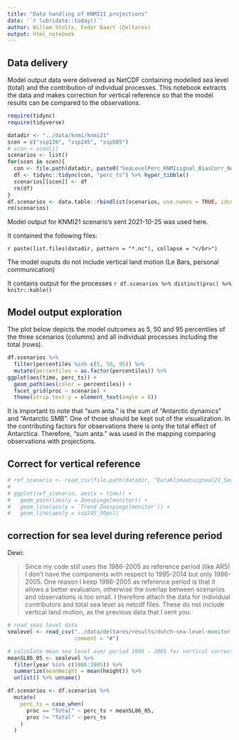 ```yaml
---
title: "Data handling of KNMI21 projections"
date: '`r lubridate::today()`'
author: Willem Stolte, Fedor Baart (Deltares)
output: html_notebook
---
```


## Data delivery

Model output data were delivered as NetCDF containing modelled sea level (total) and the contribution of individual processes. This notebook extracts the data and makes correction for vertical reference so that the model results can be compared to the observations. 


```r

require(tidync)
require(tidyverse)

datadir <- "../data/knmi/knmi21"
scen = c("ssp126", "ssp245", "ssp585")
# scen = scen[1]
scenarios <- list()
for(scen in scen){
  con <- file.path(datadir, paste0("SeaLevelPerc_KNMIsignal_BiasCorr_NoWind_",scen,".nc"))
  df <- tidync::tidync(con, "perc_ts") %>% hyper_tibble()
  scenarios[[scen]] <- df
  rm(df)
}
df.scenarios <- data.table::rbindlist(scenarios, use.names = TRUE, idcol = "scenario")
rm(scenarios)
```


Model output for KNMI21 scenario's sent 2021-10-25 was used here. 

It contained the following files:

`r paste(list.files(datadir, pattern = "*.nc"), collapse = "</br>")`

The model ouputs do not include vertical land motion (Le Bars, personal communication)

It contains output for the processes `r df.scenarios %>% distinct(proc) %>%  knitr::kable()`


## Model output exploration

The plot below depicts the model outcomes as 5, 50 and 95 percentiles of the three scenarios (columns) and all individual processes including the total (rows).



```r
df.scenarios %>%
  filter(percentiles %in% c(5, 50, 95)) %>%
  mutate(percentiles = as.factor(percentiles)) %>%
ggplot(aes(time, perc_ts)) +
  geom_path(aes(color = percentiles)) +
  facet_grid(proc ~ scenario) +
  theme(strip.text.y = element_text(angle = 0))
```

It is important to note that "sum anta." is the sum of "Antarctic dynamics" and "Antarctic SMB". One of those should be kept out of the visualization. In the contributing factors for observations there is only the total effect of Antarctica. Therefore, "sum anta." was used in the mapping comparing observations with projections. 





## Correct for vertical reference

<!-- Gerefereerde scenarios - voor klimaatsignaal. The data that we use and publish is only the total sea level, this is given in the csv file. It includes vertical land motion of 0.45 mm/yr and is given with a reference period of 1995-2014. Like the IPCC AR6 report. -->

```r
# ref_scenario <- read_csv(file.path(datadir, "DataKlimaatsignaal21_SeaLevel_2100_ref_period_1995_2014.csv"))
# 
# ggplot(ref_scenario, aes(x = time)) +
#   geom_point(aes(y = Zeespiegelmonitor)) +
#   geom_line(aes(y = `Trend Zeespiegelmonitor`)) +
#   geom_line(aes(y = ssp245_50pc))
```



## correction for sea level during reference period

Dewi:

> Since my code still uses the 1986-2005 as reference period (like AR5) I don't have the 
components with respect to 1995-2014 but only 1986-2005. One reason I keep 1986-2005 as 
reference period is that it allows a better evaluation, otherwise the overlap between 
scenarios and observations is too small. I therefore attach the data for individual 
contributors and total sea level as netcdf files. These do not include vertical 
land motion, as the previous data that I sent you. 

```r
# read seas level data
sealevel <- read_csv("../data/deltares/results/dutch-sea-level-monitor-export-2020-11-25.csv",
                     comment = "#")

# calculate mean sea level over period 1986 - 2005 for vertical correction
meanSL86_05 <- sealevel %>% 
  filter(year %in% c(1986:2005)) %>% 
  summarize(meanHeight = mean(height)) %>% 
  unlist() %>% unname()

df.scenarios <- df.scenarios %>%
  mutate(
    perc_ts = case_when(
      proc == "Total" ~ perc_ts + meanSL86_05,
      proc != "Total" ~ perc_ts
    )
  )

```










